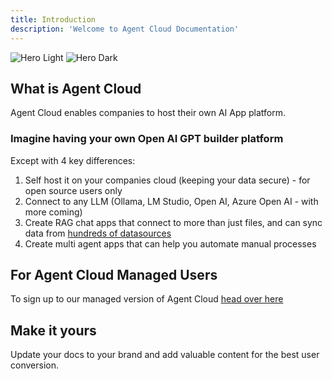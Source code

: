 ```yaml
---
title: Introduction
description: 'Welcome to Agent Cloud Documentation'
---
```


<img
  className="block dark:hidden"
  src="/images/hero-light.svg"
  alt="Hero Light"
/>
<img
  className="hidden dark:block"
  src="/images/hero-dark.svg"
  alt="Hero Dark"
/>

## What is Agent Cloud
Agent Cloud enables companies to host their own AI App platform.

### Imagine having your own Open AI GPT builder platform
Except with 4 key differences:
1. Self host it on your companies cloud (keeping your data secure) - for open source users only
2. Connect to any LLM (Ollama, LM Studio, Open AI, Azure Open AI - with more coming)
3. Create RAG chat apps that connect to more than just files, and can sync data from [hundreds of datasources](https://agentcloud.dev/integrations)
4. Create multi agent apps that can help you automate manual processes

## For Agent Cloud Managed Users

To sign up to our managed version of Agent Cloud [head over here](https://app.agentcloud.dev/register)


## Make it yours

Update your docs to your brand and add valuable content for the best user conversion.

